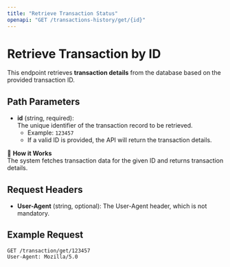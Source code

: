```yaml
---
title: "Retrieve Transaction Status"
openapi: "GET /transactions-history/get/{id}"
---
```


# Retrieve Transaction by ID

This endpoint retrieves **transaction details** from the database based on the provided transaction ID.

## Path Parameters

- **id** (string, required):  
  The unique identifier of the transaction record to be retrieved.  
  - Example: `123457`  
  - If a valid ID is provided, the API will return the transaction details.

📌 **How it Works**  
The system fetches transaction data for the given ID and returns transaction details.

## Request Headers

- **User-Agent** (string, optional): The User-Agent header, which is not mandatory.

## Example Request

```http
GET /transaction/get/123457
User-Agent: Mozilla/5.0
